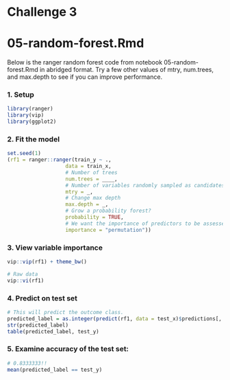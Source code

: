 # Challenge 3
# 05-random-forest.Rmd

Below is the ranger random forest code from notebook 05-random-forest.Rmd in abridged format. Try a few other values of mtry, num.trees, and max.depth to see if you can improve performance. 

### 1. Setup

```r
library(ranger)
library(vip)
library(ggplot2)
```

### 2. Fit the model

```r
set.seed(1)
(rf1 = ranger::ranger(train_y ~ ., 
                   data = train_x, 
                   # Number of trees
                   num.trees = ____, 
                   # Number of variables randomly sampled as candidates at each split.
                   mtry = _, 
                   # Change max depth 
                   max.depth = _, 
                   # Grow a probability forest?
                   probability = TRUE,
                   # We want the importance of predictors to be assessed.
                   importance = "permutation"))
```

### 3. View variable importance

```r
vip::vip(rf1) + theme_bw()

# Raw data
vip::vi(rf1)
```

### 4. Predict on test set

```r
# This will predict the outcome class.
predicted_label = as.integer(predict(rf1, data = test_x)$predictions[, 1] > 0.5)
str(predicted_label)
table(predicted_label, test_y)
```

### 5. Examine accuracy of the test set:
```r
# 0.8333333!!
mean(predicted_label == test_y) 
```
